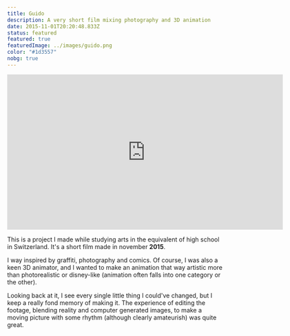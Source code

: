 ```yaml
---
title: Guido
description: A very short film mixing photography and 3D animation
date: 2015-11-01T20:20:48.833Z
status: featured
featured: true
featuredImage: ../images/guido.png
color: "#1d3557"
nobg: true
---
```


<iframe title="vimeo-player" src="https://player.vimeo.com/video/145537206" width="640" height="360" frameborder="0" allowfullscreen></iframe>

This is a project I made while studying arts in the equivalent of high school
in Switzerland. It's a short film made in november **2015**.

I way inspired by graffiti, photography and comics. Of course, I was also 
a keen 3D animator, and I wanted to make an animation that way artistic more
than photorealistic or disney-like (animation often falls into one category
or the other).

Looking back at it, I see every single little thing I could've changed, but 
I keep a really fond memory of making it. The experience of editing the footage,
blending reality and computer generated images, to make a moving picture with some
rhythm (although clearly amateurish) was quite great.